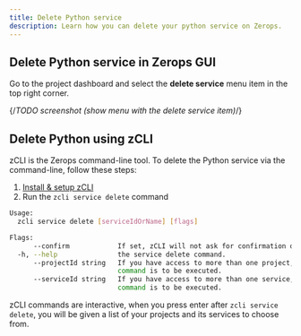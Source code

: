 ```yaml
---
title: Delete Python service
description: Learn how you can delete your python service on Zerops.
---
```


## Delete Python service in Zerops GUI

Go to the project dashboard and select the **delete service** menu item in the top right corner.

{/*TODO screenshot (show menu with the delete service item)*/}

## Delete Python using zCLI

zCLI is the Zerops command-line tool. To delete the Python service via the command-line, follow these steps:

1. [Install & setup zCLI](/references/cli)
2. Run the `zcli service delete` command

```sh
Usage:
  zcli service delete [serviceIdOrName] [flags]

Flags:
      --confirm            If set, zCLI will not ask for confirmation of destructive operations.
  -h, --help               the service delete command.
      --projectId string   If you have access to more than one project, you must specify the project ID for which the
                           command is to be executed.
      --serviceId string   If you have access to more than one service, you must specify the service ID for which the
                           command is to be executed.
```

zCLI commands are interactive, when you press enter after `zcli service delete`, you will be given a list of your projects and its services to choose from.
